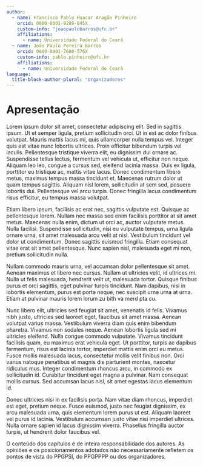 ```yaml
---
author: 
  - name: Francisco Pablo Huacar Aragão Pinheiro
    orcid: 0000-0001-9289-845X
    custom-info: "joaopaulobarros@ufc.br"
    affiliations: 
      - name: Universidade Federal do Ceará    
  - name: João Paulo Pereira Barros
    orcid: 0000-0001-7680-576X
    custom-info: pablo.pinheiro@ufc.br
    affiliations: 
      - name: Universidade Federal do Ceará
language: 
  title-block-author-plural: "Organizadores"
---
```


# Apresentação {.unnumbered}

Lorem ipsum dolor sit amet, consectetur adipiscing elit. Sed in sagittis ipsum. Ut et semper ligula, pretium sollicitudin orci. Ut in est ac dolor finibus volutpat. Mauris mattis lacus mi, quis ullamcorper nulla tempus vel. Integer quis est vitae nunc lobortis ultrices. Proin efficitur bibendum turpis vel iaculis. Pellentesque tristique viverra elit, eu dignissim dui ornare ac. Suspendisse tellus lectus, fermentum vel vehicula ut, efficitur non neque. Aliquam leo leo, congue a cursus sed, eleifend lacinia massa. Duis ex ligula, porttitor eu tristique ac, mattis vitae lacus. Donec condimentum libero metus, maximus tempus massa tincidunt et. Maecenas rutrum dolor ut quam tempus sagittis. Aliquam nisl lorem, sollicitudin at sem sed, posuere lobortis dui. Pellentesque vel arcu turpis. Donec fringilla lacus condimentum risus efficitur, eu tempus massa volutpat.

Etiam libero ipsum, facilisis ac erat nec, sagittis vulputate est. Quisque ac pellentesque lorem. Nullam nec massa sed enim facilisis porttitor at sit amet metus. Maecenas nulla enim, dictum ut orci ac, auctor vulputate metus. Nulla facilisi. Suspendisse sollicitudin, nisi eu vulputate tempus, urna ligula ornare urna, sit amet malesuada arcu velit at nisl. Vestibulum tincidunt vel dolor ut condimentum. Donec sagittis euismod fringilla. Etiam consequat vitae erat sit amet pellentesque. Nunc sapien nisl, malesuada eget mi non, pretium sollicitudin nulla.

Nullam commodo mauris urna, vel accumsan dolor pellentesque sit amet. Aenean maximus et libero nec cursus. Nullam ut ultricies velit, id ultrices mi. Nulla ut felis malesuada, hendrerit velit ut, malesuada tortor. Quisque finibus purus et orci sagittis, eget pulvinar turpis tincidunt. Nam dapibus, nisi in lobortis elementum, purus est porta neque, nec suscipit urna urna at urna. Etiam at pulvinar mauris lorem lorum zu bith va merd pta cu.

Nunc libero elit, ultricies sed feugiat sit amet, venenatis id felis. Vivamus nibh justo, ultricies sed laoreet eget, faucibus sit amet massa. Aenean volutpat varius massa. Vestibulum viverra diam quis enim bibendum pharetra. Vivamus non sodales neque. Aenean lobortis ligula sed mi ultricies eleifend. Nulla congue commodo vulputate. Vivamus tincidunt facilisis quam, eu maximus erat vehicula eget. Ut porttitor, turpis ac dapibus fermentum, risus est lacinia tortor, imperdiet mattis enim orci eu metus. Fusce mollis malesuada lacus, consectetur mollis velit finibus non. Orci varius natoque penatibus et magnis dis parturient montes, nascetur ridiculus mus. Integer condimentum rhoncus arcu, in commodo ex sollicitudin id. Curabitur tincidunt eget magna a pulvinar. Nam consequat mollis cursus. Sed accumsan lacus nisl, sit amet egestas lacus elementum id.

Donec ultricies nisi in ex facilisis porta. Nam vitae diam rhoncus, imperdiet est eget, pretium neque. Fusce euismod, justo nec feugiat dignissim, ex arcu malesuada urna, quis elementum lorem purus ut est. Aliquam laoreet vel purus id lacinia. Vestibulum accumsan justo vitae nisi imperdiet ultrices. Nulla ornare sapien id lacus dignissim viverra. Phasellus fringilla auctor turpis, ut hendrerit dolor faucibus vel.

::: callout-warning
O conteúdo dos capítulos é de inteira responsabilidade dos autores. As opiniões e os posicionamentos adotados não necessariamente refletem os pontos de vista do PPGPSI, do PPGPPPP ou dos organizadores.
:::
